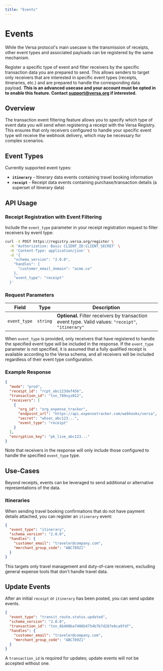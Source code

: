 ```yaml
---
title: "Events"
---
```


# Events

While the Versa protocol's main usecase is the transmission of receipts, other event types and associated payloads can be registered by the same mechanism.

Register a specific type of event and filter receivers by the specific transaction data you are prepared to send.
This allows senders to target only receivers that are interested in specific event types (receipts, itineraries, etc.) and are prepared to handle the corresponding data payload.
**This is an advanced usecase and your account must be opted in to enable this feature. Contact support@versa.org if interested.**

## Overview

The transaction event filtering feature allows you to specify which type of event data you will send when registering a receipt with the Versa Registry. This ensures that only receivers configured to handle your specific event type will receive the webhook delivery, which may be necessary for complex scenarios.

## Event Types

Currently supported event types:

- **`itinerary`** - Itinerary data events containing travel booking information
- **`receipt`** - Receipt data events containing purchase/transaction details (a superset of itinerary data)

## API Usage

### Receipt Registration with Event Filtering

Include the `event_type` parameter in your receipt registration request to filter receivers by event type:

```bash
curl -X POST https://registry.versa.org/register \
  -H 'Authorization: Basic CLIENT_ID:CLIENT_SECRET' \
  -H 'Content-Type: application/json' \
  -d '{
    "schema_version": "2.0.0",
    "handles": {
      "customer_email_domain": "acme.co"
    },
    "event_type": "receipt"
  }'
```

### Request Parameters

| Field | Type | Description |
|-------|------|-------------|
| `event_type` | `string` | **Optional.** Filter receivers by transaction event type. Valid values: `"receipt"`, `"itinerary"` |

When `event_type` is provided, only receivers that have registered to handle the specified event type will be included in the response.
If the `event_type` parameter is not specified, it is assumed that a fully qualified receipt is available according to the Versa schema,
and all receivers will be included regardless of their event type configuration.

### Example Response

```json
{
  "mode": "prod",
  "receipt_id": "rcpt_abc123def456",
  "transaction_id": "txn_789xyz012",
  "receivers": [
    {
      "org_id": "org_expense_tracker",
      "endpoint_url": "https://api.expensetracker.com/webhooks/versa",
      "secret": "whsec_abc123...",
      "event_type": "receipt"
    }
  ],
  "encryption_key": "pk_live_abc123..."
}
```

Note that receivers in the response will only include those configured to handle the specified `event_type` type.

## Use-Cases

Beyond receipts, events can be leveraged to send additional or alternative representations of the data.

### Itineraries

When sending travel booking confirmations that do not have payment details attached, you can register an `itinerary` event:

```json
{
  "event_type": "itinerary",
  "schema_version": "2.0.0",
  "handles": {
    "customer_email": "traveler@company.com",
    "merchant_group_code": "ABC789Z1"
  }
}
```

This targets only travel management and duty-of-care receivers, excluding general expense tools that don't handle travel data.

## Update Events

After an initial `receipt` or `itinerary` has been posted, you can send update events.

```json
{
  "event_type": "transit_route.status.updated",
  "schema_version": "2.0.0",
  "transaction_id": "txn_6b408ba7406b4754b7b7d287e0ca9fdf",
  "handles": {
    "customer_email": "traveler@company.com",
    "merchant_group_code": "ABC789Z1"
  }
}
```

A `transaction_id` is required for updates; update events will not be accepted without one.
